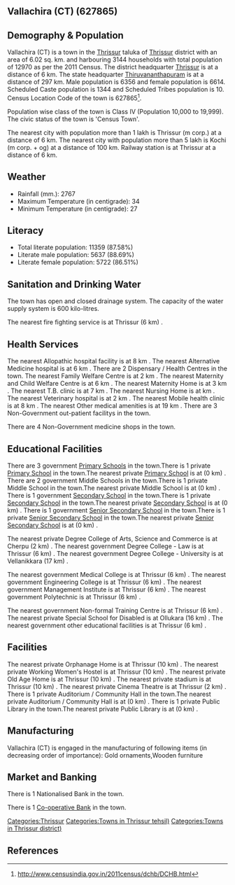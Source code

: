 {{Infobox settlement
| name=Vallachira (CT)
| native_name=
| native_name_lang=
| other_name=
| nickname=
| settlement_type=Town
| image_skyline=
| image_alt=
| image_caption=
| pushpin_map=India Kerala
| pushpin_label_position=right
| pushpin_map_alt=
| pushpin_map_caption=Location in Kerala, India
| latd=
| latm=
| lats=
| latNS=
| longd=
| longm=
| longs=
| longEW=
| coordinates_display=inline,title
| subdivision_type=Country
| subdivision_name={{flag|India}}
| subdivision_type1=[[States and territories of India|State]]
| subdivision_name1=Kerala 
| subdivision_type2=[[List of districts of India|District]]
| subdivision_name2=Thrissur
| subdivision_type3=Tahsil
| subdivision_name3=Thrissur
| website=
| established_title=<!-- Established -->
| established_date=
| founder=
| named_for=
| government_type=
| governing_body=
| unit_pref=Metric
| area_footnotes=
| area_rank=
| area_total_km2=6.02
| elevation_footnotes=
| elevation_m=
| population_total=12970
| population_as_of=2011
| population_rank=
| population_density_km2=2154
| population_demonym=
| population_footnotes=
| demographics_type1=Languages=
| demographics1_title1=Official=
| demographics1_info1=[[Malayalam language|Malayalam]]
| timezone1=[[Indian Standard Time|IST]]
| utc_offset1==+5:30
| postal_code_type=[[Postal Index Number|PIN]]
| postal_code=
| area_code_type=Telephone code
| area_code=
| registration_plate=
| blank1_name_sec1=Nearest city
| blank1_info_sec1=[[Thrissur (m corp.)]]
| blank2_name_sec1=[[Human sex ratio|Sex ratio]]
| blank2_info_sec1=1040
| blank3_name_sec1=Literacy
| blank3_info_sec1=87.58%
| blank1_name_sec2=[[2011 Census of India|2011 census]] code
| blank1_info_sec2=627865
| footnotes=
}}

== Vallachira (CT) (627865) ==

== Demography & Population ==

Vallachira (CT) is a town in the [[Thrissur]] taluka of [[Thrissur]] district with an area of 6.02 sq. km. and harbouring 3144 households with total population of 12970 as per the 2011 Census. The district headquarter [[Thrissur]] is at a distance of 6 km. The state headquarter [[Thiruvananthapuram]] is at a distance of 297 km. Male population is 6356 and female population is 6614. Scheduled Caste population is 1344 and Scheduled Tribes population is 10. Census Location Code of the town is 627865<ref>http://www.censusindia.gov.in/2011census/dchb/DCHB.html</ref>.

Population wise class of the town is Class IV (Population 10,000 to 19,999).
The civic status of the town is 'Census Town'.

The nearest city with population more than 1 lakh is Thrissur (m corp.) at a distance of 6 km. The nearest city with population more than 5 lakh is Kochi (m corp. + og)  at a distance of 100 km. Railway station is at Thrissur at a distance of 6 km.


== Weather ==  
* Rainfall (mm.): 2767 
* Maximum Temperature (in centigrade): 34
* Minimum Temperature (in centigrade): 27


== Literacy ==  
* Total literate population: 11359 (87.58%)
* Literate male population: 5637 (88.69%)
* Literate female population: 5722 (86.51%)


== Sanitation and Drinking Water ==  
The town has open and closed drainage system.
The capacity of the water supply system is 600 kilo-litres.

The nearest fire fighting service is at Thrissur (6 km) .


== Health Services ==
The nearest Allopathic hospital facility is at 8 km .
The nearest Alternative Medicine hospital is at 6 km .
There are 2 Dispensary / Health Centres in the town.
The nearest Family Welfare Centre is at 2 km .
The nearest Maternity and Child Welfare Centre is at 6 km .
The nearest Maternity Home is at 3 km .
The nearest T.B. clinic is at 7 km .
The nearest Nursing Home is at  km .
The nearest Veterinary hospital is at 2 km .
The nearest Mobile health clinic is at 8 km .
The nearest Other medical amenities is at 19 km .
There are 3 Non-Government out-patient facilitys in the town.


There are 4 Non-Government medicine shops in the town.


== Educational Facilities ==
There are 3 government [[Primary School]]s in the town.There is 1 private [[Primary School]] in the town.The nearest private [[Primary School]] is at  (0 km) .
There are 2 government Middle Schools in the town.There is 1 private Middle School in the town.The nearest private Middle School is at  (0 km) .
There is 1 government [[Secondary School]] in the town.There is 1 private [[Secondary School]] in the town.The nearest private [[Secondary School]] is at  (0 km) .
There is 1 government [[Senior Secondary School]] in the town.There is 1 private [[Senior Secondary School]] in the town.The nearest private [[Senior Secondary School]] is at  (0 km) .
 
 
 
 
 
The nearest private Degree College of Arts, Science and Commerce is at Cherpu (2 km) .
The nearest government Degree College - Law is at Thrissur (6 km) .
The nearest government Degree College - University is at Vellanikkara (17 km) .
 
The nearest government Medical College is at Thrissur (6 km) .
The nearest government Engineering College is at Thrissur (6 km) .
The nearest government Management Institute is at Thrissur (6 km) .
The nearest government Polytechnic is at Thrissur (6 km) .
 
The nearest government Non-formal Training Centre is at Thrissur (6 km) .
The nearest private Special School for Disabled is at Ollukara (16 km) .
The nearest government other educational facilities is at Thrissur (6 km) .


== Facilities ==
The nearest private Orphanage Home is at Thrissur (10 km) .
The nearest private Working Women's Hostel is at Thrissur (10 km) .
The nearest private Old Age Home is at Thrissur (10 km) .
The nearest private stadium is at Thrissur (10 km) .
The nearest private Cinema Theatre is at Thrissur (2 km) .
There is 1 private Auditorium / Community Hall in the town.The nearest private Auditorium / Community Hall is at  (0 km) .
There is 1 private Public Library in the town.The nearest private Public Library is at  (0 km) .


== Manufacturing ==
Vallachira (CT) is engaged in the manufacturing of following items (in decreasing order of importance): Gold ornaments,Wooden furniture


== Market and Banking ==
There is 1 Nationalised Bank in the town.

There is 1 [[Co-operative Bank]] in the town.




[[Categories:Thrissur]]
[[Categories:Towns in Thrissur tehsil)]]
[[Categories:Towns in Thrissur district)]]


== References ==
{{Reflist}}


